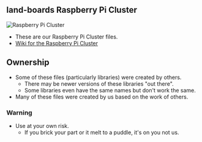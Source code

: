 == land-boards Raspberry Pi Cluster ==

<img src="http://land-boards.com/blwiki/images/0/0c/Pi-Cluster-P1010345-720px.jpg" alt="Raspberry Pi Cluster"></img>

* These are our Raspberry Pi Cluster files.
* [http://land-boards.com/blwiki/index.php?title=Raspberry_Pi_Cluster Wiki for the Raspberry Pi Cluster]


== Ownership ==

* Some of these files (particularly libraries) were created by others.
** There may be newer versions of these libraries "out there".
** Some libraries even have the same names but don't work the same.
* Many of these files were created by us based on the work of others.

=== Warning ===

* Use at your own risk.
** If you brick your part or it melt to a puddle, it's on you not us.
 
